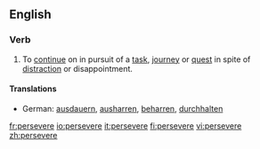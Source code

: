 ==English==

===Verb===
{{en-verb|persever|ing}}

# To [[continue]] on in pursuit of a [[task]], [[journey]] or [[quest]] in spite of [[distract]]ion or disappointment.

====Translations====
*German: [[ausdauern]], [[ausharren]], [[beharren]], [[durchhalten]]

[[fr:persevere]]
[[io:persevere]]
[[it:persevere]]
[[fi:persevere]]
[[vi:persevere]]
[[zh:persevere]]